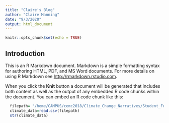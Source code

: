 ```yaml
---
title: "Claire's Blog"
author: "Claire Manning"
date: "9/3/2020"
output: html_document
---
```


```r
knitr::opts_chunk$set(echo = TRUE)
```

## Introduction

This is an R Markdown document. Markdown is a simple formatting syntax for authoring HTML, PDF, and MS Word documents. For more details on using R Markdown see <http://rmarkdown.rstudio.com>.

When you click the **Knit** button a document will be generated that includes both content as well as the output of any embedded R code chunks within the document. You can embed an R code chunk like this:

```r
  filepath= "/home/CAMPUS/cemc2018/Climate_Change_Narratives/Student_Folders/Manning/manning_mccall_data.csv"
  climate_data=read.csv(filepath)
  str(climate_data)
```
